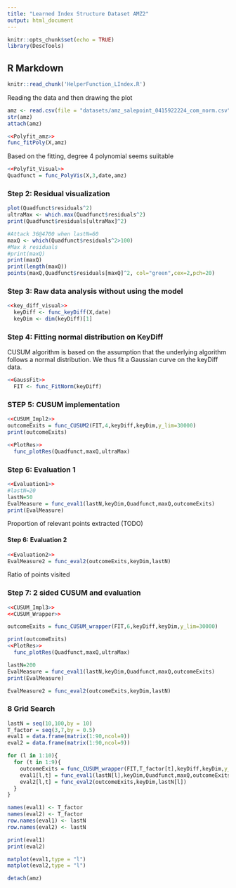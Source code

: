 ```yaml
---
title: "Learned Index Structure Dataset AMZ2"
output: html_document
---
```


```r
knitr::opts_chunk$set(echo = TRUE)
library(DescTools)
```

## R Markdown

```r
knitr::read_chunk('HelperFunction_LIndex.R')
```

Reading the data and then drawing the plot

```r
amz <- read.csv(file = "datasets/amz_salepoint_0415922224_com_norm.csv")
str(amz)
attach(amz)
```


```r
<<Polyfit_amz>>
func_fitPoly(X,amz)
```

Based on the fitting, degree 4 polynomial seems suiitable

```r
<<Polyfit_Visual>>
Quadfunct = func_PolyVis(X,3,date,amz)
```

### Step 2: Residual visualization
```r

plot(Quadfunct$residuals^2)
ultraMax <- which.max(Quadfunct$residuals^2)
print(Quadfunct$residuals[ultraMax]^2)

#Attack 36@4700 when lastN=60
maxQ <- which(Quadfunct$residuals^2>100)
#Max k residuals
#print(maxQ)
print(maxQ)
print(length(maxQ))
points(maxQ,Quadfunct$residuals[maxQ]^2, col="green",cex=2,pch=20)
```


### Step 3: Raw data analysis without using the model

```r
<<key_diff_visual>>
  keyDiff <- func_keyDiff(X,date)
  keyDim <- dim(keyDiff)[1]
```

### Step 4: Fitting normal distribution on KeyDiff
CUSUM algorithm is based on the assumption that the underlying algorithm follows a normal distribution. We thus fit a Gaussian curve on the keyDiff data.

```r
<<GaussFit>>
  FIT <- func_FitNorm(keyDiff)
```


### STEP 5: CUSUM implementation
```r
<<CUSUM_Impl2>>
outcomeExits = func_CUSUM2(FIT,4,keyDiff,keyDim,y_lim=30000)
print(outcomeExits)

<<PlotRes>>
  func_plotRes(Quadfunct,maxQ,ultraMax)


```

### Step 6: Evaluation 1
```r
<<Evaluation1>>
#lastN=20
lastN=50
EvalMeasure = func_eval1(lastN,keyDim,Quadfunct,maxQ,outcomeExits)
print(EvalMeasure)
```
Proportion of relevant points extracted (TODO) 


#### Step 6: Evaluation 2
```r

<<Evaluation2>>
EvalMeasure2 = func_eval2(outcomeExits,keyDim,lastN)

```

Ratio of points visited


### Step 7: 2 sided CUSUM and evaluation
```r

<<CUSUM_Impl3>>
<<CUSUM_Wrapper>>

outcomeExits = func_CUSUM_wrapper(FIT,6,keyDiff,keyDim,y_lim=30000)

print(outcomeExits)
<<PlotRes>>
  func_plotRes(Quadfunct,maxQ,ultraMax)

lastN=200
EvalMeasure = func_eval1(lastN,keyDim,Quadfunct,maxQ,outcomeExits)
print(EvalMeasure)

EvalMeasure2 = func_eval2(outcomeExits,keyDim,lastN)

```

### 8 Grid Search
```r

lastN = seq(10,100,by = 10)
T_factor = seq(3,7,by = 0.5)
eval1 = data.frame(matrix(1:90,ncol=9))
eval2 = data.frame(matrix(1:90,ncol=9))

for (l in 1:10){
  for (t in 1:9){
    outcomeExits = func_CUSUM_wrapper(FIT,T_factor[t],keyDiff,keyDim,y_lim=300000,FALSE)
    eval1[l,t] = func_eval1(lastN[l],keyDim,Quadfunct,maxQ,outcomeExits,FALSE)
    eval2[l,t] = func_eval2(outcomeExits,keyDim,lastN[l])
  }
}

names(eval1) <- T_factor
names(eval2) <- T_factor
row.names(eval1) <- lastN
row.names(eval2) <- lastN

print(eval1)
print(eval2)

matplot(eval1,type = "l")
matplot(eval2,type = "l")

detach(amz)


```


